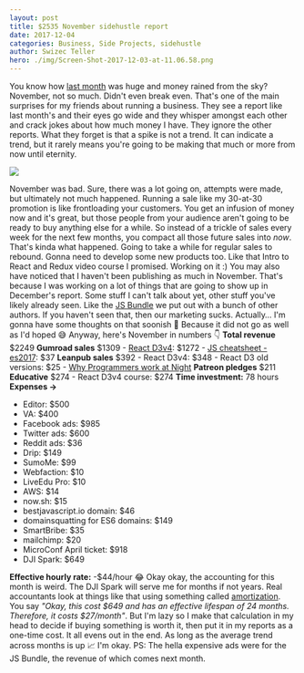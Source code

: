 ```yaml
---
layout: post
title: $2535 November sidehustle report
date: 2017-12-04
categories: Business, Side Projects, sidehustle
author: Swizec Teller
hero: ./img/Screen-Shot-2017-12-03-at-11.06.58.png
---
```


You know how [last month](https://swizec.com/blog/16661-october-sidehustle-report/swizec/7883) was huge and money rained from the sky? November, not so much. Didn't even break even. That's one of the main surprises for my friends about running a business. They see a report like last month's and their eyes go wide and they whisper amongst each other and crack jokes about how much money I have. They ignore the other reports. What they forget is that a spike is not a trend. It can indicate a trend, but it rarely means you're going to be making that much or more from now until eternity.

![](./img/Screen-Shot-2017-12-03-at-11.06.58.png)

November was bad. Sure, there was a lot going on, attempts were made, but ultimately not much happened. Running a sale like my 30-at-30 promotion is like frontloading your customers. You get an infusion of money now and it's great, but those people from your audience aren't going to be ready to buy anything else for a while. So instead of a trickle of sales every week for the next few months, you compact all those future sales into _now_. That's kinda what happened. Going to take a while for regular sales to rebound. Gonna need to develop some new products too. Like that Intro to React and Redux video course I promised. Working on it :) You may also have noticed that I haven't been publishing as much in November. That's because I was working on a lot of things that are going to show up in December's report. Some stuff I can't talk about yet, other stuff you've likely already seen. Like the [JS Bundle](https://bestjavascript.io) we put out with a bunch of other authors. If you haven't seen that, then our marketing sucks. Actually… I'm gonna have some thoughts on that soonish 🤔 Because it did not go as well as I'd hoped 😅 Anyway, here's November in numbers 👇 **Total revenue** $2249 **Gumroad sales** $1309 - [React D3v4](https://swizec.com/reactd3js): $1272 - [JS cheatsheet - es2017](https://es2017.io): $37 **Leanpub sales** $392 - React D3v4: $348 - React D3 old versions: $25 - [Why Programmers work at Night](http://nightowlsbook.com) **Patreon pledges** $211 **Educative** $274 - React D3v4 course: $274 **Time investment:** 78 hours **Expenses →**

-   Editor: $500
-   VA: $400
-   Facebook ads: $985
-   Twitter ads: $600
-   Reddit ads: $36
-   Drip: $149
-   SumoMe: $99
-   Webfaction: $10
-   LiveEdu Pro: $10
-   AWS: $14
-   now.sh: $15
-   bestjavascript.io domain: $46
-   domainsquatting for ES6 domains: $149
-   SmartBribe: $35
-   mailchimp: $20
-   MicroConf April ticket: $918
-   DJI Spark: $649

**Effective hourly rate:** -$44/hour 😂 Okay okay, the accounting for this month is weird. The DJI Spark will serve me for months if not years. Real accountants look at things like that using something called [amortization](https://en.wikipedia.org/wiki/Amortization). You say _"Okay, this cost $649 and has an effective lifespan of 24 months. Therefore, it costs $27/month"_. But I'm lazy so I make that calculation in my head to decide if buying something is worth it, then put it in my reports as a one-time cost. It all evens out in the end. As long as the average trend across months is up 📈 I'm okay. PS: The hella expensive ads were for the JS Bundle, the revenue of which comes next month.
